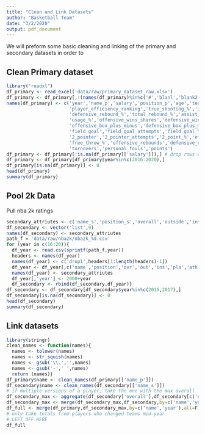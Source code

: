 ```yaml
---
title: "Clean and Link Datasets"
author: "Basketball Team"
date: "3/2/2020"
output: pdf_document
---
```

We will preform some basic cleaning and linking of the primary and secondary datasets in order to 

## Clean Primary dataset
```r
library("readxl")
df_primary <- read_excel('data/raw/primary_dataset_raw.xlsx')
df_primary <- df_primary[,!(names(df_primary)%in%c('#','blanl','blank2'))] # drop empty/non-stat columns
names(df_primary) <- c('year','name_p','salary','position_p','age','team','games','games_started','minutes_played',
                       'player_efficiency_ranking','true_shooting_%','3PA_over_FA','free_throw_rate','offensive_rebound_%',
                       'defensive_rebound_%','total_rebound_%','assist_to_turnover_%','steal_%','block_%','turnover_%',
                       'usage_%','offensive_wins_shares','defensive_wins_shares','win_shares','win_shares_over_48',
                       'offensive_box_plus_minus','defensive_box_plus_minus','box_plus_minus','value_over_replacement_player',
                       'field_goal','field_goal_attempts','field_goal_%','3_pointer','3_pointer_attempts','3_point_%',
                       '2_pointer','2_pointer_attempts','2_point_%','effective_field_goal_%','free_throws','free_throw_attempts',
                       'free_throw_%','offensive_rebounds','defensive_rebounds','total_rebounds','assists','steals','blocks',
                       'turnovers','personal_fouls','points')
df_primary <- df_primary[!is.na(df_primary[['salary']]),] # drop rows with no salaryes
df_primary <- df_primary[df_primary$year%in%c(2016:2020),]
df_primary[is.na(df_primary)] <- 0
head(df_primary)
summary(df_primary)
```

## Pool 2k Data
Pull nba 2k ratings 
```r
secondary_attriutes <- c('name_s','position_s','overall','outside','inside','playmaking','athleticism','defending','rebounding')
df_secondary <- vector('list',9)
names(df_secondary) <- secondary_attriutes
path_f = 'data/raw/nba2k/nba2k_%d.csv'
for (year in c(16:20)){
  df_year <- read.csv(sprintf(path_f,year))
  headers <- names(df_year)
  names(df_year) <- c('drop1',headers[1:length(headers)-1])
  df_year <- df_year[,c('name','position','ovr','out','ins','pla','ath','def','reb')]
  names(df_year) <- secondary_attriutes
  df_year[,'year'] <- 2000+year
  df_secondary <- rbind(df_secondary,df_year)}
df_secondary <- df_secondary[df_secondary$year%in%c(2016,2017),]
df_secondary[is.na(df_secondary)] <- 0
head(df_secondary)
summary(df_secondary)
```

## Link datasets
```r
library(stringr)
clean_names <- function(names){
  names <- tolower(names)
  names <- str_squish(names)
  names <- gsub('\\.','',names)
  names <- gsub('-',' ',names)
  return (names)}
df_primary$name <- clean_names(df_primary[['name_p']])
df_secondary$name <- clean_names(df_secondary[['name_s']])
# if multiple versions of a player, take the one with the max overall
df_secondary_max <- aggregate(df_secondary['overall'],df_secondary[c('name','year')],max)
df_secondary_max <- merge(df_secondary_max,df_secondary,by=c('name','year','overall'),all=F)
df_full <- merge(df_primary,df_secondary_max,by=c('name','year'),all=F)
# only take totals from players who changed teams mid-year
# LEFT OFF HERE
df_full
```

